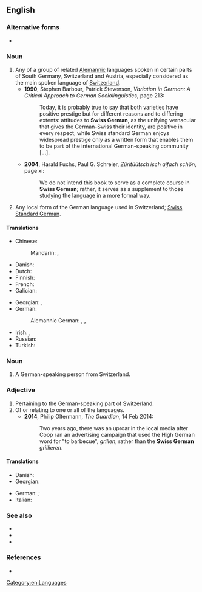 {{also|Swiss-German}}
==English==

===Alternative forms===
* {{l|en|Swiss-German}}

===Noun===
{{en-noun|-}}

# Any of a group of related [[Alemannic]] languages spoken in certain parts of South Germany, Switzerland and Austria, especially considered as the main spoken language of [[Switzerland]].
#* '''1990''', Stephen Barbour, Patrick Stevenson, ''Variation in German: A Critical Approach to German Sociolinguistics'', page 213:
#*: Today, it is probably true to say that both varieties have positive prestige but for different reasons and to differing extents: attitudes to '''Swiss German''', as the unifying vernacular that gives the German-Swiss their identity, are positive in every respect, while Swiss standard German enjoys widespread prestige only as a written form that enables them to be part of the international German-speaking community […].
#* '''2004''', Harald Fuchs, ‎Paul G. Schreier, ''Züritüütsch isch aifach schön'', page xi:
#*: We do not intend this book to serve as a complete course in '''Swiss German'''; rather, it serves as a supplement to those studying the language in a more formal way.
# {{lb|en|loosely}} Any local form of the German language used in Switzerland; [[Swiss Standard German]].

====Translations====
{{trans-top|Alemannic in Swiss}}
* Chinese:
*: Mandarin: {{t|cmn|瑞士德語}}, {{t|cmn|瑞士德语|tr=Ruìshì Déyǔ}}
* Danish: {{t|da|schweizertysk}}
* Dutch: {{t|nl|Zwitserduits|n}}
* Finnish: {{t+|fi|sveitsinsaksa}}
* French: {{t|fr|allemand de Suisse|m}}
* Galician: {{t|gl|alemán suízo|m}}
{{trans-mid}}
* Georgian: {{t|ka|შვეიცარიული გერმანული}}, {{t|ka|შვეიცარიული გერმანული ენა}}
* German: {{t+|de|Schweizerdeutsch|n}}
*: Alemannic German: {{t|gsw|Schwiizertüütsch|n}}, {{t|gsw|Schwizertitsch|n}}, {{t|gsw|Schwyzerdütsch|n}}
* Irish: {{t|ga|[[Gearmáinis]] [[Eilvéiseach]]|f}}, {{t|ga|Gearmáinis na hEilvéise|f}}
* Russian: {{t|ru|[[швейца́рский]] [[неме́цкий]]|m}}
* Turkish: {{t+|tr|İsviçre Almancası}}
{{trans-bottom}}

===Noun===
{{en-noun}}

# A German-speaking person from Switzerland.

===Adjective===
{{en-adj}}

# Pertaining to the German-speaking part of Switzerland.
# Of or relating to one or all of the languages.
#* '''2014''', Philip Oltermann, ''The Guardian'', 14 Feb 2014:
#*: Two years ago, there was an uproar in the local media after Coop ran an advertising campaign that used the High German word for "to barbecue", ''grillen'', rather than the '''Swiss German''' ''grillieren''.

====Translations====
{{trans-top}}
* Danish: {{t|da|schweizertysk}}
* Georgian: {{t|ka|შვეიცარიული გერმანული}}
{{trans-mid}}
* German: {{t+|de|deutschschweizerisch}}; {{t|de|schweizerdeutsch}} {{q|relating to language}}
* Italian: {{t|it|svizzero-tedesco}}
{{trans-bottom}}

===See also===
* {{pedialite|}}
* {{l|en|Alemannic}}
* {{l|en|Swiss Standard German}}

===References===
* {{ethnologue|code=gsw}}

[[Category:en:Languages]]